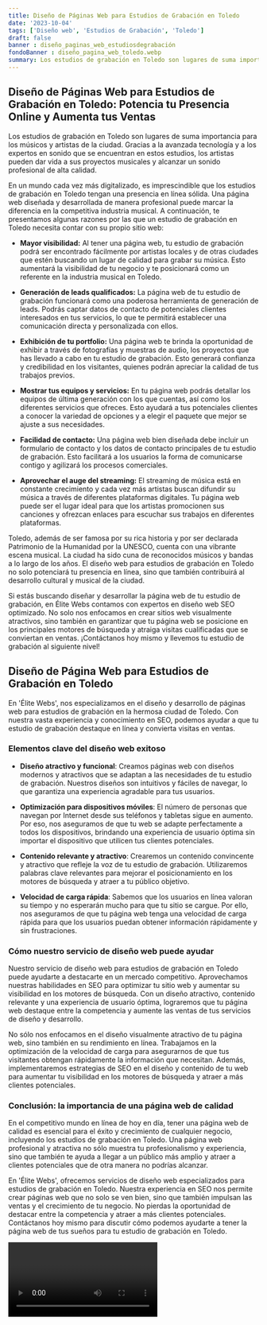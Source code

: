 ```yaml
---
title: Diseño de Páginas Web para Estudios de Grabación en Toledo
date: '2023-10-04'
tags: ['Diseño web', 'Estudios de Grabación', 'Toledo']
draft: false
banner : diseño_paginas_web_estudiosdegrabación
fondoBanner : diseño_pagina_web_toledo.webp
summary: Los estudios de grabación en Toledo son lugares de suma importancia para los músicos y artistas de la ciudad. Gracias a la avanzada tecnología y a los expertos en sonido que se encuentran en estos estudios, los artistas pueden dar vida a sus proyectos musicales y alcanzar un sonido profesional de alta calidad.
---
```


## Diseño de Páginas Web para Estudios de Grabación en Toledo: Potencia tu Presencia Online y Aumenta tus Ventas

Los estudios de grabación en Toledo son lugares de suma importancia para los músicos y artistas de la ciudad. Gracias a la avanzada tecnología y a los expertos en sonido que se encuentran en estos estudios, los artistas pueden dar vida a sus proyectos musicales y alcanzar un sonido profesional de alta calidad.

En un mundo cada vez más digitalizado, es imprescindible que los estudios de grabación en Toledo tengan una presencia en línea sólida. Una página web diseñada y desarrollada de manera profesional puede marcar la diferencia en la competitiva industria musical. A continuación, te presentamos algunas razones por las que un estudio de grabación en Toledo necesita contar con su propio sitio web:

- **Mayor visibilidad:** Al tener una página web, tu estudio de grabación podrá ser encontrado fácilmente por artistas locales y de otras ciudades que estén buscando un lugar de calidad para grabar su música. Esto aumentará la visibilidad de tu negocio y te posicionará como un referente en la industria musical en Toledo.

- **Generación de leads qualificados:** La página web de tu estudio de grabación funcionará como una poderosa herramienta de generación de leads. Podrás captar datos de contacto de potenciales clientes interesados en tus servicios, lo que te permitirá establecer una comunicación directa y personalizada con ellos.

- **Exhibición de tu portfolio:** Una página web te brinda la oportunidad de exhibir a través de fotografías y muestras de audio, los proyectos que has llevado a cabo en tu estudio de grabación. Esto generará confianza y credibilidad en los visitantes, quienes podrán apreciar la calidad de tus trabajos previos.

- **Mostrar tus equipos y servicios:** En tu página web podrás detallar los equipos de última generación con los que cuentas, así como los diferentes servicios que ofreces. Esto ayudará a tus potenciales clientes a conocer la variedad de opciones y a elegir el paquete que mejor se ajuste a sus necesidades.

- **Facilidad de contacto:** Una página web bien diseñada debe incluir un formulario de contacto y los datos de contacto principales de tu estudio de grabación. Esto facilitará a los usuarios la forma de comunicarse contigo y agilizará los procesos comerciales.

- **Aprovechar el auge del streaming:** El streaming de música está en constante crecimiento y cada vez más artistas buscan difundir su música a través de diferentes plataformas digitales. Tu página web puede ser el lugar ideal para que los artistas promocionen sus canciones y ofrezcan enlaces para escuchar sus trabajos en diferentes plataformas.

Toledo, además de ser famosa por su rica historia y por ser declarada Patrimonio de la Humanidad por la UNESCO, cuenta con una vibrante escena musical. La ciudad ha sido cuna de reconocidos músicos y bandas a lo largo de los años. El diseño web para estudios de grabación en Toledo no solo potenciará tu presencia en línea, sino que también contribuirá al desarrollo cultural y musical de la ciudad.

Si estás buscando diseñar y desarrollar la página web de tu estudio de grabación, en Élite Webs contamos con expertos en diseño web SEO optimizado. No solo nos enfocamos en crear sitios web visualmente atractivos, sino también en garantizar que tu página web se posicione en los principales motores de búsqueda y atraiga visitas cualificadas que se conviertan en ventas. ¡Contáctanos hoy mismo y llevemos tu estudio de grabación al siguiente nivel!

<GifSeo />

<Cta />

## Diseño de Página Web para Estudios de Grabación en Toledo

En 'Élite Webs', nos especializamos en el diseño y desarrollo de páginas web para estudios de grabación en la hermosa ciudad de Toledo. Con nuestra vasta experiencia y conocimiento en SEO, podemos ayudar a que tu estudio de grabación destaque en línea y convierta visitas en ventas.

### Elementos clave del diseño web exitoso

- **Diseño atractivo y funcional**: Creamos páginas web con diseños modernos y atractivos que se adaptan a las necesidades de tu estudio de grabación. Nuestros diseños son intuitivos y fáciles de navegar, lo que garantiza una experiencia agradable para tus usuarios.

- **Optimización para dispositivos móviles**: El número de personas que navegan por Internet desde sus teléfonos y tabletas sigue en aumento. Por eso, nos aseguramos de que tu web se adapte perfectamente a todos los dispositivos, brindando una experiencia de usuario óptima sin importar el dispositivo que utilicen tus clientes potenciales.

- **Contenido relevante y atractivo**: Crearemos un contenido convincente y atractivo que refleje la voz de tu estudio de grabación. Utilizaremos palabras clave relevantes para mejorar el posicionamiento en los motores de búsqueda y atraer a tu público objetivo.

- **Velocidad de carga rápida**: Sabemos que los usuarios en línea valoran su tiempo y no esperarán mucho para que tu sitio se cargue. Por ello, nos aseguramos de que tu página web tenga una velocidad de carga rápida para que los usuarios puedan obtener información rápidamente y sin frustraciones.

### Cómo nuestro servicio de diseño web puede ayudar

Nuestro servicio de diseño web para estudios de grabación en Toledo puede ayudarte a destacarte en un mercado competitivo. Aprovechamos nuestras habilidades en SEO para optimizar tu sitio web y aumentar su visibilidad en los motores de búsqueda. Con un diseño atractivo, contenido relevante y una experiencia de usuario óptima, lograremos que tu página web destaque entre la competencia y aumente las ventas de tus servicios de diseño y desarrollo.

No sólo nos enfocamos en el diseño visualmente atractivo de tu página web, sino también en su rendimiento en línea. Trabajamos en la optimización de la velocidad de carga para asegurarnos de que tus visitantes obtengan rápidamente la información que necesitan. Además, implementaremos estrategias de SEO en el diseño y contenido de tu web para aumentar tu visibilidad en los motores de búsqueda y atraer a más clientes potenciales.

### Conclusión: la importancia de una página web de calidad

En el competitivo mundo en línea de hoy en día, tener una página web de calidad es esencial para el éxito y crecimiento de cualquier negocio, incluyendo los estudios de grabación en Toledo. Una página web profesional y atractiva no sólo muestra tu profesionalismo y experiencia, sino que también te ayuda a llegar a un público más amplio y atraer a clientes potenciales que de otra manera no podrías alcanzar.

En 'Élite Webs', ofrecemos servicios de diseño web especializados para estudios de grabación en Toledo. Nuestra experiencia en SEO nos permite crear páginas web que no solo se ven bien, sino que también impulsan las ventas y el crecimiento de tu negocio. No pierdas la oportunidad de destacar entre la competencia y atraer a más clientes potenciales. Contáctanos hoy mismo para discutir cómo podemos ayudarte a tener la página web de tus sueños para tu estudio de grabación en Toledo.

<Video />

<CtaBot job='Estudios de Grabación' city='Toledo'/>

<Gmaps query='Toledo+españa+maps' />